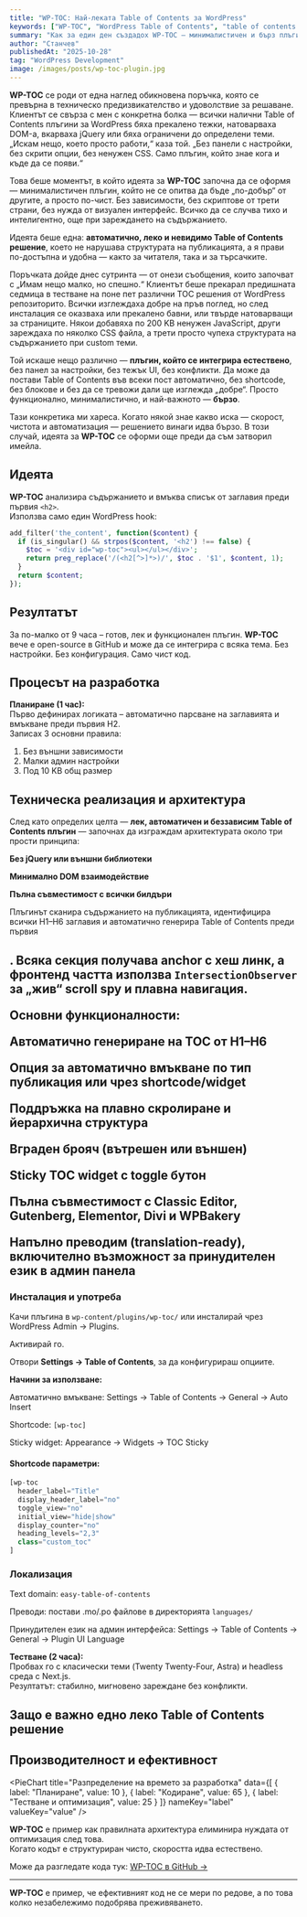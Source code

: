 ```yaml
---
title: "WP-TOC: Най-леката Table of Contents за WordPress"
keywords: ["WP-TOC", "WordPress Table of Contents", "table of contents plugin", "WordPress плъгин", "WP разработка", "WordPress SEO", "автоматично съдържание", "лек WordPress плъгин", "Stanchev WP-TOC"]
summary: "Как за един ден създадох WP-TOC – минималистичен и бърз плъгин за автоматично съдържание в WordPress."
author: "Станчев"
publishedAt: "2025-10-28"
tag: "WordPress Development"
image: /images/posts/wp-toc-plugin.jpg
---
```


<script type="application/ld+json">
{
  "@context": "https://schema.org",
  "@type": "BlogPosting",
  "headline": "WP-TOC: Най-леката Table of Contents за WordPress",
  "description": "Историята на създаването на WP-TOC – минималистичен и бърз плъгин за автоматично съдържание в WordPress, разработен само за един ден.",
  "author": { "@type": "Person", "name": "Станчев" },
  "publisher": { "@type": "Organization", "name": "Stanchev Digital" },
  "datePublished": "2025-10-28"
}
</script>

<strong>WP-TOC</strong> се роди от една наглед обикновена поръчка, която се превърна в техническо предизвикателство и удоволствие за решаване. Клиентът се свърза с мен с конкретна болка — всички налични Table of Contents плъгини за WordPress бяха прекалено тежки, натоварваха DOM-а, вкарваха jQuery или бяха ограничени до определени теми. „Искам нещо, което просто работи,“ каза той. „Без панели с настройки, без скрити опции, без ненужен CSS. Само плъгин, който знае кога и къде да се появи.“

Това беше моментът, в който идеята за <strong>WP-TOC</strong> започна да се оформя — минималистичен плъгин, който не се опитва да бъде „по-добър“ от другите, а просто по-чист. Без зависимости, без скриптове от трети страни, без нужда от визуален интерфейс. Всичко да се случва тихо и интелигентно, още при зареждането на съдържанието.

Идеята беше една: <strong>автоматично, леко и невидимо Table of Contents решение</strong>, което не нарушава структурата на публикацията, а я прави по-достъпна и удобна — както за читателя, така и за търсачките.

Поръчката дойде днес сутринта — от онези съобщения, които започват с „Имам нещо малко, но спешно.“ Клиентът беше прекарал предишната седмица в тестване на поне пет различни TOC решения от WordPress репозиторито. Всички изглеждаха добре на пръв поглед, но след инсталация се оказваха или прекалено бавни, или твърде натоварващи за страниците. Някои добавяха по 200 KB ненужен JavaScript, други зареждаха по няколко CSS файла, а трети просто чупеха структурата на съдържанието при custom теми.

Той искаше нещо различно — <strong>плъгин, който се интегрира естествено</strong>, без панел за настройки, без тежък UI, без конфликти. Да може да постави Table of Contents във всеки пост автоматично, без shortcode, без блокове и без да се тревожи дали ще изглежда „добре“. Просто функционално, минималистично, и най-важното — <strong>бързо</strong>.

Тази конкретика ми хареса. Когато някой знае какво иска — скорост, чистота и автоматизация — решението винаги идва бързо. В този случай, идеята за <strong>WP-TOC</strong> се оформи още преди да съм затворил имейла.  

<h2>Идеята</h2>

<strong>WP-TOC</strong> анализира съдържанието и вмъква списък от заглавия преди първия <code>&lt;h2&gt;</code>.  
Използва само един WordPress hook:  

```php
add_filter('the_content', function($content) {
  if (is_singular() && strpos($content, '<h2') !== false) {
    $toc = '<div id="wp-toc"><ul></ul></div>';
    return preg_replace('/(<h2[^>]*>)/', $toc . '$1', $content, 1);
  }
  return $content;
});
```

<h2>Резултатът</h2>
За по-малко от 9 часа – готов, лек и функционален плъгин.
<strong>WP-TOC</strong> вече е open-source в GitHub и може да се интегрира с всяка тема.
Без настройки. Без конфигурация. Само чист код.

<Feedback title="Поуката" description="Понякога най-добрите WordPress решения се раждат от нуждата за простота. WP-TOC е точно такъв проект – създаден за скорост и яснота." />

<h2 id="process">Процесът на разработка</h2>

<strong>Планиране (1 час):</strong>  
Първо дефинирах логиката – автоматично парсване на заглавията и вмъкване преди първия H2.  
Записах 3 основни правила:
1. Без външни зависимости  
2. Малки админ настройки  
3. Под 10 KB общ размер  

<h2 id="tech-details">Техническа реализация и архитектура</h2>

След като определих целта — <strong>лек, автоматичен и беззависим Table of Contents плъгин</strong> — започнах да изграждам архитектурата около три прости принципа:

<strong>Без jQuery или външни библиотеки</strong>

<strong>Минимално DOM взаимодействие</strong>

<strong>Пълна съвместимост с всички билдъри</strong>

Плъгинът сканира съдържанието на публикацията, идентифицира всички H1–H6 заглавия и автоматично генерира Table of Contents преди първия <h2>. Всяка секция получава anchor с хеш линк, а фронтенд частта използва <code>IntersectionObserver</code> за „жив“ scroll spy и плавна навигация.

<strong>Основни функционалности:</strong>

Автоматично генериране на TOC от H1–H6

Опция за автоматично вмъкване по тип публикация или чрез shortcode/widget

Поддръжка на плавно скролиране и йерархична структура

Вграден брояч (вътрешен или външен)

Sticky TOC widget с toggle бутон

Пълна съвместимост с Classic Editor, Gutenberg, Elementor, Divi и WPBakery

Напълно преводим (translation-ready), включително възможност за принудителен език в админ панела

<h3 id="installation">Инсталация и употреба</h3>

Качи плъгина в <code>wp-content/plugins/wp-toc/</code> или инсталирай чрез WordPress Admin → Plugins.

Активирай го.

Отвори <strong>Settings → Table of Contents</strong>, за да конфигурираш опциите.

<strong>Начини за използване:</strong>

Автоматично вмъкване: Settings → Table of Contents → General → Auto Insert

Shortcode: <code>[wp-toc]</code>

Sticky widget: Appearance → Widgets → TOC Sticky

<h4>Shortcode параметри:</h4>

```php
[wp-toc 
  header_label="Title" 
  display_header_label="no" 
  toggle_view="no" 
  initial_view="hide|show" 
  display_counter="no" 
  heading_levels="2,3" 
  class="custom_toc"
]
```
<h3 id="localization">Локализация</h3>

Text domain: <code>easy-table-of-contents</code>

Преводи: постави .mo/.po файлове в директорията <code>languages/</code>

Принудителен език на админ интерфейса: Settings → Table of Contents → General → Plugin UI Language

<Feedback title="Философия на кода" description="Всяка функция е написана с идеята за предвидимост и стабилност. Никакви магии – само логичен, четим и оптимизиран код, който можеш да разбереш за минути." />

<strong>Тестване (2 часа):</strong>  
Пробвах го с класически теми (Twenty Twenty-Four, Astra) и headless среда с Next.js.  
Резултатът: стабилно, мигновено зареждане без конфликти.

<Feedback
  title="Оптимизация в реално време"
  description="Вместо да добавям кеш или компресия, оптимизацията беше в самия код — минимално DOM взаимодействие и почти нулев footprint."
/>

<h2 id="why-important">Защо е важно едно леко Table of Contents решение</h2>

<Table
  data={{
    headers: [
      { content: "Критерий", key: "criterion" },
      { content: "Тежки TOC плъгини", key: "heavy" },
      { content: "WP-TOC", key: "wptoc" }
    ],
    rows: [
      ["Размер на скриптовете", "100–300 KB", "под 9 KB"],
      ["Зависимости", "jQuery, lodash", "Никакви"],
      ["Рендиране", "След DOM load", "Сървърно + JS за обновяване"],
      ["Скорост на зареждане", "Видима латентност", "Незабавно"],
      ["Поддръжка", "Чести конфликти с теми", "Универсална съвместимост"]
    ]
  }}
/>

<Feedback
  title="Скорост и UX"
  description="Едно TOC, което се зарежда мигновено, подобрява UX и SEO едновременно — Google оценява чиста структура и достъпност."
/>

<h2 id="performance">Производителност и ефективност</h2>

<PieChart
  title="Разпределение на времето за разработка"
  data={[
    { label: "Планиране", value: 10 },
    { label: "Кодиране", value: 65 },
    { label: "Тестване и оптимизация", value: 25 }
  ]}
  nameKey="label"
  valueKey="value"
/>

<strong>WP-TOC</strong> е пример как правилната архитектура елиминира нуждата от оптимизация след това.  
Когато кодът е структуриран чисто, скоростта идва естествено.

<p> Може да разгледате кода тук: <a href="https://github.com/stantchev/WP-TOC" target="_blank">WP-TOC в GitHub →</a> </p> <hr />
<strong>WP-TOC</strong> е пример, че ефективният код не се мери по редове, а по това колко незабележимо подобрява преживяването.
